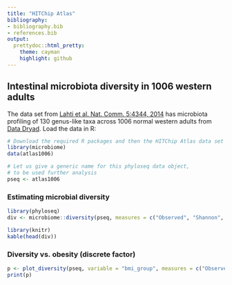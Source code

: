 ```yaml
---
title: "HITChip Atlas"
bibliography: 
- bibliography.bib
- references.bib
output: 
  prettydoc::html_pretty:
    theme: cayman
    highlight: github
---
```

<!--
  %\VignetteEngine{knitr::rmarkdown}
  %\VignetteIndexEntry{microbiome tutorial - atlas}
  %\usepackage[utf8]{inputenc}
-->


## Intestinal microbiota diversity in 1006 western adults

The data set from [Lahti et al. Nat. Comm. 5:4344,
2014](http://www.nature.com/ncomms/2014/140708/ncomms5344/full/ncomms5344.html) has microbiota profiling of 130 genus-like taxa across 1006 normal western adults from [Data Dryad](http://doi.org/10.5061/dryad.pk75d). Load the data in R:

```r
# Download the required R packages and then the HITChip Atlas data set
library(microbiome)
data(atlas1006)

# Let us give a generic name for this phyloseq data object,
# to be used further analysis
pseq <- atlas1006
```



### Estimating microbial diversity 

```r
library(phyloseq)
div <- microbiome::diversity(pseq, measures = c("Observed", "Shannon", "Simpson"))

library(knitr)
kable(head(div))
```


### Diversity vs. obesity (discrete factor)

```r
p <- plot_diversity(pseq, variable = "bmi_group", measures = c("Observed", "Shannon", "Simpson"), detection = 250, na.rm = TRUE)
print(p)
```


